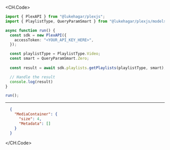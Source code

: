 
<CH.Code>
```typescript GetPlaylists.ts
import { PlexAPI } from "@lukehagar/plexjs";
import { PlaylistType, QueryParamSmart } from "@lukehagar/plexjs/models/operations";

async function run() {
  const sdk = new PlexAPI({
    accessToken: "<YOUR_API_KEY_HERE>",
  });

  const playlistType = PlaylistType.Video;
  const smart = QueryParamSmart.Zero;
  
  const result = await sdk.playlists.getPlaylists(playlistType, smart);

  // Handle the result
  console.log(result)
}

run();
```
---

```json Example Response
  {
    "MediaContainer": {
      "size": 4,
      "Metadata": []
    }
  }
```
</CH.Code>
